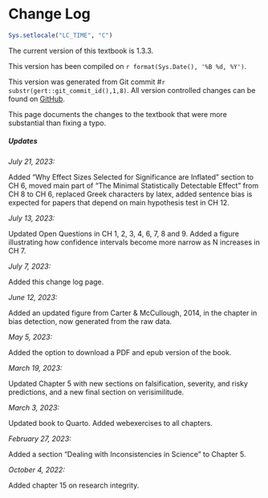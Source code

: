 # Change Log {.unnumbered}

```r
Sys.setlocale("LC_TIME", "C")
```

The current version of this textbook is 1.3.3. 

This version has been compiled on `r format(Sys.Date(), '%B %d, %Y')`.

This version was generated from Git commit #`r substr(gert::git_commit_id(),1,8)`. All version controlled changes can be found on [GitHub](https://github.com/Lakens/statistical_inferences).

This page documents the changes to the textbook that were more substantial than fixing a typo. 

##### Updates {#sec-changelog}

*July 21, 2023:*

Added "Why Effect Sizes Selected for Significance are Inflated" section to CH 6, moved main part of "The Minimal Statistically Detectable Effect" from CH 8 to CH 6, replaced Greek characters by latex, added sentence bias is expected for papers that depend on main hypothesis test in CH 12. 

*July 13, 2023:*

Updated Open Questions in CH 1, 2, 3, 4, 6, 7, 8 and 9. Added a figure illustrating how confidence intervals become more narrow as N increases in CH 7.

*July 7, 2023:*

Added this change log page.

*June 12, 2023:*

Added an updated figure from Carter & McCullough, 2014, in the chapter in bias detection, now generated from the raw data. 

*May 5, 2023:* 

Added the option to download a PDF and epub version of the book.

*March 19, 2023:* 

Updated Chapter 5 with new sections on falsification, severity, and risky predictions, and a new final section on verisimilitude.

*March 3, 2023:* 

Updated book to Quarto. Added webexercises to all chapters.

*February 27, 2023:* 

Added a section "Dealing with Inconsistencies in Science" to Chapter 5.

*October 4, 2022:*

Added chapter 15 on research integrity.
